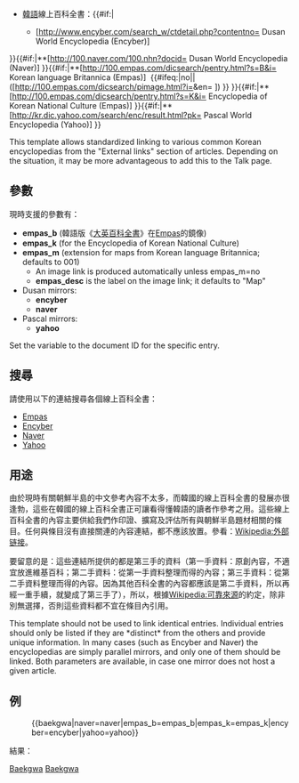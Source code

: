 *{{ko icon}} [[韓語]]線上百科全書：{{#if:{{{encyber|}}}|
**[http://www.encyber.com/search_w/ctdetail.php?contentno={{{encyber}}} Dusan World Encyclopedia (Encyber)]
}}{{#if:{{{naver|}}}|**[http://100.naver.com/100.nhn?docid={{{naver}}} Dusan World Encyclopedia (Naver)]
}}{{#if:{{{empas_b|}}}|**[http://100.empas.com/dicsearch/pentry.html?s=B&i={{{empas_b}}} Korean language Britannica (Empas)]  {{#ifeq:{{{empas_m}}}|no||([http://100.empas.com/dicsearch/pimage.html?i={{{empas_b}}}{{{empas_m|001}}}&en={{{empas_b}}} {{{empas_desc|Map}}}]) }}
}}{{#if:{{{empas_k|}}}|**[http://100.empas.com/dicsearch/pentry.html?s=K&i={{{empas_k}}} Encyclopedia of Korean National Culture (Empas)]
}}{{#if:{{{yahoo|}}}|**[http://kr.dic.yahoo.com/search/enc/result.html?pk={{{yahoo}}} Pascal World Encyclopedia (Yahoo)]
}}<noinclude>

This template allows standardized linking to various common Korean encyclopedias from the "External links" section of articles.  Depending on the situation, it may be more advantageous to add this to the Talk page.

== 參數 ==

現時支援的參數有：

*'''empas_b''' (韓語版《[[大英百科全書]]》在[[Empas]]的鏡像)
*'''empas_k''' (for the Encyclopedia of Korean National Culture)
*'''empas_m''' (extension for maps from Korean language Britannica; defaults to 001)
**An image link is produced automatically unless empas_m=no
**'''empas_desc''' is the label on the image link; it defaults to "Map"
*Dusan mirrors:
**'''encyber''' 
**'''naver'''
*Pascal mirrors:
**'''yahoo'''

Set the variable to the document ID for the specific entry.

== 搜尋 ==

請使用以下的連結搜尋各個線上百科全書：

*[http://100.empas.com Empas]
*[http://www.encyber.com Encyber]
*[http://100.naver.com Naver]
*[http://kr.dic.yahoo.com/search/enc/ Yahoo]

== 用途 ==

由於現時有關朝鮮半島的中文參考內容不太多，而韓國的線上百科全書的發展亦很逢勃，這些在韓國的線上百科全書正可讓看得懂韓語的讀者作參考之用。這些線上百科全書的內容主要供給我們作印證、擴寫及評估所有與朝鮮半島題材相關的條目。任何與條目沒有直接關連的內容連結，都不應該放置。參看：[[Wikipedia:外部链接]]。

要留意的是：這些連結所提供的都是第三手的資料（第一手資料：原創內容，不適宜放進維基百科；第二手資料：從第一手資料整理而得的內容；第三手資料：從第二手資料整理而得的內容。因為其他百科全書的內容都應該是第二手資料，所以再經一重手續，就變成了第三手了），所以，根據[[Wikipedia:可靠來源]]的約定，除非別無選擇，否則這些資料都不宜在條目內引用。

This template should not be used to link identical entries.  Individual entries should only be listed if they are *distinct* from the others and provide unique information.  In many cases (such as Encyber and Naver) the encyclopedias are simply parallel mirrors, and only one of them should be linked.  Both parameters are available, in case one mirror does not host a given article.

== 例 ==

: <nowiki>{{baekgwa|naver=naver|empas_b=empas_b|empas_k=empas_k|encyber=encyber|yahoo=yahoo}}</nowiki>

結果：
{{baekgwa|naver=naver|empas_b=empas_b|empas_k=empas_k|encyber=encyber|yahoo=yahoo}}

[[Category:Korea-related Wikipedia tools|Baekgwa]]
[[Category:外部资源模板|Baekgwa]]

</noinclude>